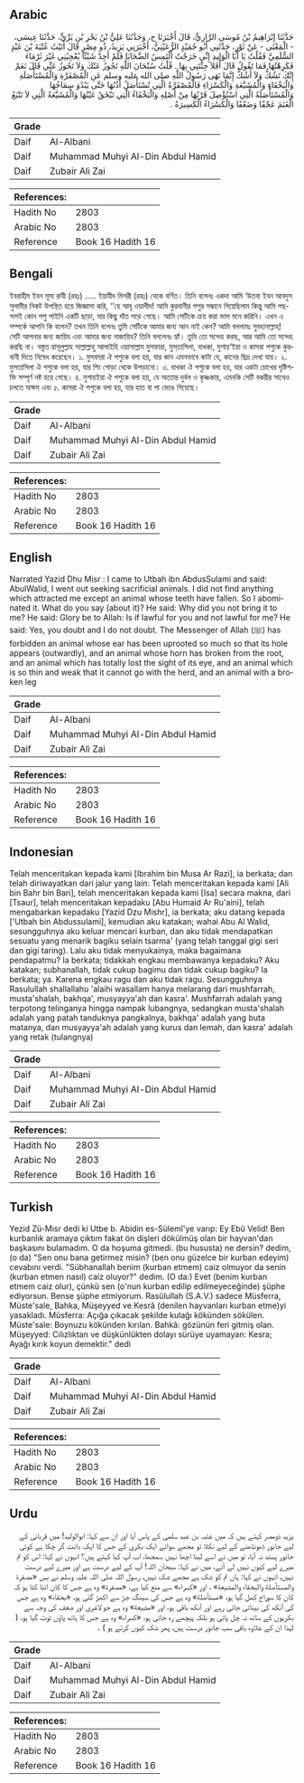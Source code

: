 ## Arabic


<div dir="rtl" lang="ar" style={{fontSize:'larger',backgroundColor:'#f8f9fa',padding:20}}>
حَدَّثَنَا إِبْرَاهِيمُ بْنُ مُوسَى الرَّازِيُّ، قَالَ أَخْبَرَنَا ح، وَحَدَّثَنَا عَلِيُّ بْنُ بَحْرِ بْنِ بَرِّيٍّ، حَدَّثَنَا عِيسَى، - الْمَعْنَى - عَنْ ثَوْرٍ، حَدَّثَنِي أَبُو حُمَيْدٍ الرُّعَيْنِيُّ، أَخْبَرَنِي يَزِيدُ، ذُو مِصْرٍ قَالَ أَتَيْتُ عُتْبَةَ بْنَ عَبْدٍ السُّلَمِيَّ فَقُلْتُ يَا أَبَا الْوَلِيدِ إِنِّي خَرَجْتُ أَلْتَمِسُ الضَّحَايَا فَلَمْ أَجِدْ شَيْئًا يُعْجِبُنِي غَيْرَ ثَرْمَاءَ فَكَرِهْتُهَا فَمَا تَقُولُ قَالَ أَفَلاَ جِئْتَنِي بِهَا ‏.‏ قُلْتُ سُبْحَانَ اللَّهِ تَجُوزُ عَنْكَ وَلاَ تَجُوزُ عَنِّي قَالَ نَعَمْ إِنَّكَ تَشُكُّ وَلاَ أَشُكُّ إِنَّمَا نَهَى رَسُولُ اللَّهِ صلى الله عليه وسلم عَنِ الْمُصْفَرَّةِ وَالْمُسْتَأْصَلَةِ وَالْبَخْقَاءِ وَالْمُشَيَّعَةِ وَالْكَسْرَاءِ فَالْمُصْفَرَّةُ الَّتِي تُسْتَأْصَلُ أُذُنُهَا حَتَّى يَبْدُوَ سِمَاخُهَا وَالْمُسْتَأْصَلَةُ الَّتِي اسْتُؤْصِلَ قَرْنُهَا مِنْ أَصْلِهِ وَالْبَخْقَاءُ الَّتِي تَبْخَقُ عَيْنُهَا وَالْمُشَيَّعَةُ الَّتِي لاَ تَتْبَعُ الْغَنَمَ عَجْفًا وَضَعْفًا وَالْكَسْرَاءُ الْكَسِيرَةُ ‏.‏
</div>
<div style={{backgroundColor:'#f8f9fa',padding:20, marginBottom: 10}}><table> <thead> <tr> <th>Grade</th> <th></th> </tr> </thead> <tbody> <tr><td>Daif</td><td>Al-Albani</td></tr><tr><td>Daif</td><td>Muhammad Muhyi Al-Din Abdul Hamid</td></tr><tr><td>Daif</td><td>Zubair Ali Zai</td></tr></tbody></table><table> <thead> <tr> <th>References:</th> <th></th> </tr> </thead> <tbody><tr><td>Hadith No</td><td>2803</td></tr><tr><td>Arabic No</td><td>2803</td></tr><tr><td>Reference</td><td>Book 16 Hadith 16</td></tr></tbody></table></div>

## Bengali


<div dir="ltr" lang="bn" style={{fontSize:'larger',backgroundColor:'#f8f9fa',padding:20}}>
ইবরাহীম ইবন মূসা রাযী (রহঃ) ..... ইয়াযীদ মিসরী (রহঃ) থেকে বর্ণিত। তিনি বলেনঃ একদা আমি ‘উতবা ইবন আবদুস সুলামীর নিকট উপস্থিত হয়ে জিজ্ঞাসা করি, ‘‘হে আবূ ওয়ালীদ! আমি কুরবানীর পশুর সন্ধানে গিয়েছিলাম কিন্তু আমি পছন্দসই কোন পশু পাইনি একটি ছাড়া, যার কিছু দাঁত পড়ে গেছে। আমি সেটিকে ক্রয় করা ভাল মনে করিনি। এখন এ সম্পর্কে আপনি কি বলেন? তখন তিনি বলেনঃ তুমি সেটিকে আমার জন্য আন নাই কেন? আমি বললামঃ সুবহানাল্লাহ্! সেটি আপনার জন্য জায়িয এবং আমার জন্য নাজায়িয? তিনি বললেনঃ হ্যাঁ। তুমি তো সন্দেহ করছ, আর আমি তো সন্দেহ করছি না। বস্তুত রাসূলুল্লাহ সাল্লাল্লাহু আলাইহি ওয়াসাল্লাম মুসফারা, মুস্‌তাসিলা, বাখকা, মুশায়‘ইয়া ও কাসরা পশুকে কুরবানী দিতে নিষেধ করেছেন। ১. মুসফারা ঐ পশুকে বলা হয়, যার কান এমনভাবে কাটা যে, কানের ছিদ্র দেখা যায়। ২. মুসতাসিলা ঐ পশুকে বলা হয়, যার শিং গোড়া থেকে উপড়ানো। ৩. বাখকা ঐ পশুকে বলা হয়, যার একটা চোখের দৃষ্টিশক্তি সম্পূর্ণ নষ্ট হয়ে গেছে। ৪. মুশায়ইয়া ঐ পশুকে বলা হয়, যে অত্যান্ত দুর্বল ও কৃষ্ণকায়, এমনকি সেটি বকরীর সাথেও চলতে অক্ষম এবং ৫. কাসরা ঐ পশুকে বলা হয়, যার হাত বা পা ভেঙে গিয়েছে।
</div>
<div style={{backgroundColor:'#f8f9fa',padding:20, marginBottom: 10}}><table> <thead> <tr> <th>Grade</th> <th></th> </tr> </thead> <tbody> <tr><td>Daif</td><td>Al-Albani</td></tr><tr><td>Daif</td><td>Muhammad Muhyi Al-Din Abdul Hamid</td></tr><tr><td>Daif</td><td>Zubair Ali Zai</td></tr></tbody></table><table> <thead> <tr> <th>References:</th> <th></th> </tr> </thead> <tbody><tr><td>Hadith No</td><td>2803</td></tr><tr><td>Arabic No</td><td>2803</td></tr><tr><td>Reference</td><td>Book 16 Hadith 16</td></tr></tbody></table></div>

## English


<div dir="ltr" lang="en" style={{fontSize:'larger',backgroundColor:'#f8f9fa',padding:20}}>
Narrated Yazid Dhu Misr : I came to Utbah ibn AbdusSulami and said: AbulWalid, I went out seeking sacrificial animals. I did not find anything which attracted me except an animal whose teeth have fallen. So I abominated it. What do you say (about it)? He said: Why did you not bring it to me? He said: Glory be to Allah: Is if lawful for you and not lawful for me? He said: Yes, you doubt and I do not doubt. The Messenger of Allah (ﷺ) has forbidden an animal whose ear has been uprooted so much so that its hole appears (outwardly), and an animal whose horn has broken from the root, and an animal which has totally lost the sight of its eye, and an animal which is so thin and weak that it cannot go with the herd, and an animal with a broken leg
</div>
<div style={{backgroundColor:'#f8f9fa',padding:20, marginBottom: 10}}><table> <thead> <tr> <th>Grade</th> <th></th> </tr> </thead> <tbody> <tr><td>Daif</td><td>Al-Albani</td></tr><tr><td>Daif</td><td>Muhammad Muhyi Al-Din Abdul Hamid</td></tr><tr><td>Daif</td><td>Zubair Ali Zai</td></tr></tbody></table><table> <thead> <tr> <th>References:</th> <th></th> </tr> </thead> <tbody><tr><td>Hadith No</td><td>2803</td></tr><tr><td>Arabic No</td><td>2803</td></tr><tr><td>Reference</td><td>Book 16 Hadith 16</td></tr></tbody></table></div>

## Indonesian


<div dir="ltr" lang="id" style={{fontSize:'larger',backgroundColor:'#f8f9fa',padding:20}}>
Telah menceritakan kepada kami [Ibrahim bin Musa Ar Razi], ia berkata; dan telah diriwayatkan dari jalur yang lain: Telah menceritakan kepada kami [Ali bin Bahr bin Bari], telah menceritakan kepada kami [Isa] secara makna, dari [Tsaur], telah menceritakan kepadaku [Abu Humaid Ar Ru'aini], telah mengabarkan kepadaku [Yazid Dzu Mishr], ia berkata; aku datang kepada ['Utbah bin Abdussulami], kemudian aku katakan; wahai Abu Al Walid, sesungguhnya aku keluar mencari kurban, dan aku tidak mendapatkan sesuatu yang menarik bagiku selain tsarma' (yang telah tanggal gigi seri dan gigi taring). Lalu aku tidak menyukainya, maka bagaimana pendapatmu? Ia berkata; tidakkah engkau membawanya kepadaku? Aku katakan; subhanallah, tidak cukup bagimu dan tidak cukup bagiku? Ia berkata; ya. Karena engkau ragu dan aku tidak ragu. Sesungguhnya Rasulullah shallallahu 'alaihi wasallam hanya melarang dari mushfarrah, musta'shalah, bakhqa', musyayya'ah dan kasra'. Mushfarrah adalah yang terpotong telinganya hingga nampak lubangnya, sedangkan musta'shalah adalah yang patah tanduknya pangkalnya, bakhqa' adalah yang buta matanya, dan musyayya'ah adalah yang kurus dan lemah, dan kasra' adalah yang retak (tulangnya)
</div>
<div style={{backgroundColor:'#f8f9fa',padding:20, marginBottom: 10}}><table> <thead> <tr> <th>Grade</th> <th></th> </tr> </thead> <tbody> <tr><td>Daif</td><td>Al-Albani</td></tr><tr><td>Daif</td><td>Muhammad Muhyi Al-Din Abdul Hamid</td></tr><tr><td>Daif</td><td>Zubair Ali Zai</td></tr></tbody></table><table> <thead> <tr> <th>References:</th> <th></th> </tr> </thead> <tbody><tr><td>Hadith No</td><td>2803</td></tr><tr><td>Arabic No</td><td>2803</td></tr><tr><td>Reference</td><td>Book 16 Hadith 16</td></tr></tbody></table></div>

## Turkish


<div dir="ltr" lang="tr" style={{fontSize:'larger',backgroundColor:'#f8f9fa',padding:20}}>
Yezid Zü-Mısr dedi ki Utbe b. Abidin es-Sülemî'ye varıp: Ey Ebû Velid! Ben kurbanlık aramaya çıktım fakat ön dişleri dökülmüş olan bir hayvan'dan başkasını bulamadım. O da hoşuma gitmedi. (bu hususta) ne dersin? dedim, (o da) "Sen onu bana getirmez misin? (ben onu güzelce bir kurban edeyim) cevabını verdi. "Sübhanallah benim (kurban etmem) caiz olmuyor da senin (kurban etmen nasıl) caiz oluyor?" dedim. (O da:) Evet (benim kurban etmem caiz olur), çünkü sen (o'nun kurban edilip edilmeyeceğinde) şüphe ediyorsun. Bense şüphe etmiyorum. Rasûlullah (S.A.V.) sadece Müsferra, Müste'sale, Bahka, Müşeyyed ve Kesrâ (denilen hayvanları kurban etme)yi yasakladı. Müsferra: Açığa çıkacak şekilde kulağı kökünden sökülen. Müste'sale: Boynuzu kökünden kırılan. Bahkâ: gözünün feri gitmiş olan. Müşeyyed: Cılızlıktan ve düşkünlükten dolayı sürüye uyamayan: Kesra; Ayağı kırık koyun demektir." dedi
</div>
<div style={{backgroundColor:'#f8f9fa',padding:20, marginBottom: 10}}><table> <thead> <tr> <th>Grade</th> <th></th> </tr> </thead> <tbody> <tr><td>Daif</td><td>Al-Albani</td></tr><tr><td>Daif</td><td>Muhammad Muhyi Al-Din Abdul Hamid</td></tr><tr><td>Daif</td><td>Zubair Ali Zai</td></tr></tbody></table><table> <thead> <tr> <th>References:</th> <th></th> </tr> </thead> <tbody><tr><td>Hadith No</td><td>2803</td></tr><tr><td>Arabic No</td><td>2803</td></tr><tr><td>Reference</td><td>Book 16 Hadith 16</td></tr></tbody></table></div>

## Urdu


<div dir="rtl" lang="ur" style={{fontSize:'larger',backgroundColor:'#f8f9fa',padding:20}}>
یزید ذومصر کہتے ہیں کہ میں عتبہ بن عبد سلمی کے پاس آیا اور ان سے کہا: ابوالولید! میں قربانی کے لیے جانور ڈھونڈھنے کے لیے نکلا تو مجھے سوائے ایک بکری کے جس کا ایک دانت گر چکا ہے کوئی جانور پسند نہ آیا، تو میں نے اسے لینا اچھا نہیں سمجھا، اب آپ کیا کہتے ہیں؟ انہوں نے کہا: اس کو تم میرے لیے کیوں نہیں لے آئے، میں نے کہا: سبحان اللہ! آپ کے لیے درست ہے اور میرے لیے درست نہیں، انہوں نے کہا: ہاں تم کو شک ہے مجھے شک نہیں، رسول اللہ صلی اللہ علیہ وسلم نے بس «مصفرة والمستأصلة والبخقاء والمشيعة» ، اور «كسراء» سے منع کیا ہے، «مصفرة» وہ ہے جس کا کان اتنا کٹا ہو کہ کان کا سوراخ کھل گیا ہو، «مستأصلة» وہ ہے جس کی سینگ جڑ سے اکھڑ گئی ہو، «بخقاء» وہ ہے جس کی آنکھ کی بینائی جاتی رہے اور آنکھ باقی ہو، اور «مشيعة» وہ ہے جو لاغری اور ضعف کی وجہ سے بکریوں کے ساتھ نہ چل پاتی ہو بلکہ پیچھے رہ جاتی ہو، «كسراء» وہ ہے جس کا ہاتھ پاؤں ٹوٹ گیا ہو، ( لہٰذا ان کے علاوہ باقی سب جانور درست ہیں، پھر شک کیوں کرتے ہو ) ۔
</div>
<div style={{backgroundColor:'#f8f9fa',padding:20, marginBottom: 10}}><table> <thead> <tr> <th>Grade</th> <th></th> </tr> </thead> <tbody> <tr><td>Daif</td><td>Al-Albani</td></tr><tr><td>Daif</td><td>Muhammad Muhyi Al-Din Abdul Hamid</td></tr><tr><td>Daif</td><td>Zubair Ali Zai</td></tr></tbody></table><table> <thead> <tr> <th>References:</th> <th></th> </tr> </thead> <tbody><tr><td>Hadith No</td><td>2803</td></tr><tr><td>Arabic No</td><td>2803</td></tr><tr><td>Reference</td><td>Book 16 Hadith 16</td></tr></tbody></table></div>